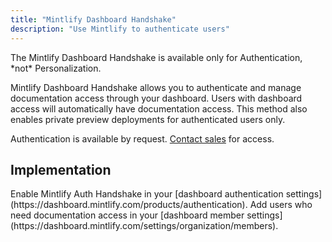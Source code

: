 ```yaml
---
title: "Mintlify Dashboard Handshake"
description: "Use Mintlify to authenticate users"
---
```


<Info>
  The Mintlify Dashboard Handshake is available only for Authentication, *not*
  Personalization.
</Info>

Mintlify Dashboard Handshake allows you to authenticate and manage documentation access through your dashboard. Users with dashboard access will automatically have documentation access. This method also enables private preview deployments for authenticated users only.

<Note>
  Authentication is available by request. <a href="mailto:sales@mintlify.com">Contact sales</a> for access.
</Note>

## Implementation

<Steps>
  <Step title="Configure Authentication">
    Enable Mintlify Auth Handshake in your [dashboard authentication settings](https://dashboard.mintlify.com/products/authentication).
  </Step>
  <Step title="Add users">
    Add users who need documentation access in your [dashboard member settings](https://dashboard.mintlify.com/settings/organization/members).
  </Step>
</Steps>